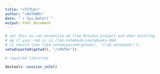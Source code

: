 ```yaml
---
title: "<TITLE>"
author: "<AUTHOR>"
date: "`r Sys.Date()`"
output: html_document
---
```


```r
# set this so can normalize wd from Rstudio project and when knitting
# eg if your rmd is in /lab-notebook/<notebook>.Rmd
# it should look like setwd(paste0(getwd(), "/lab-notebook/"))
setwd(paste0(getwd(), "/<PATH>"))
```

```r
# required libraries
```


```r
devtools::session_info()
```

